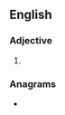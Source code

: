 ==English==

===Adjective===
{{head|en|adjective superlative form}}

# {{en-superlative of|rowdy}}

===Anagrams===
* {{anagrams|en|wordiest}}